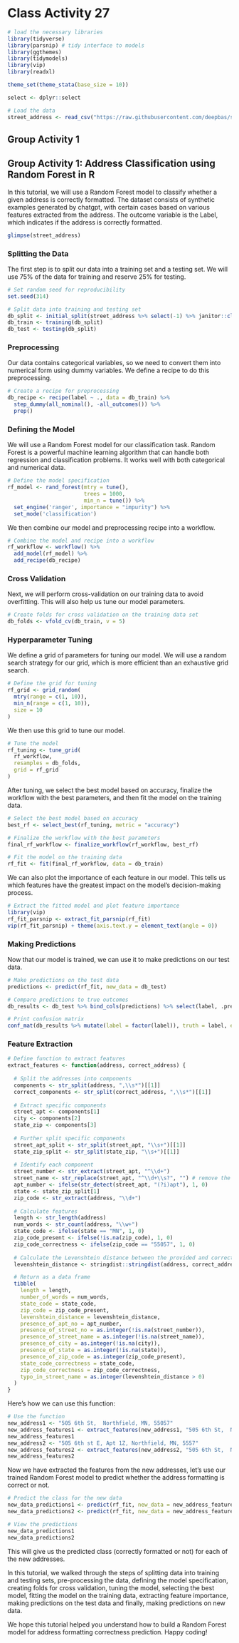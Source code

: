 # Class Activity 27

```r
# load the necessary libraries
library(tidyverse) 
library(parsnip) # tidy interface to models
library(ggthemes)
library(tidymodels)
library(vip)
library(readxl)

theme_set(theme_stata(base_size = 10))

select <- dplyr::select

# Load the data
street_address <- read_csv("https://raw.githubusercontent.com/deepbas/statdatasets/main/street_address.csv") %>%  select(-1)
```



## Group Activity 1


## Group Activity 1: Address Classification using Random Forest in R

In this tutorial, we will use a Random Forest model to classify whether a given address is correctly formatted. The dataset consists of synthetic examples generated by chatgpt, with certain cases based on various features extracted from the address. The outcome variable is the Label, which indicates if the address is correctly formatted.


```r
glimpse(street_address)
```



### Splitting the Data

The first step is to split our data into a training set and a testing set. We will use 75% of the data for training and reserve 25% for testing.

```r
# Set random seed for reproducibility
set.seed(314)

# Split data into training and testing set
db_split <- initial_split(street_address %>% select(-1) %>% janitor::clean_names(), prop = 0.75)
db_train <- training(db_split)
db_test <- testing(db_split)
```

### Preprocessing

Our data contains categorical variables, so we need to convert them into numerical form using dummy variables. We define a recipe to do this preprocessing.

```r
# Create a recipe for preprocessing
db_recipe <- recipe(label ~ ., data = db_train) %>%
  step_dummy(all_nominal(), -all_outcomes()) %>%
  prep()
```

### Defining the Model

We will use a Random Forest model for our classification task. Random Forest is a powerful machine learning algorithm that can handle both regression and classification problems. It works well with both categorical and numerical data.

```r
# Define the model specification
rf_model <- rand_forest(mtry = tune(),
                        trees = 1000,
                        min_n = tune()) %>% 
  set_engine('ranger', importance = "impurity") %>% 
  set_mode('classification')
```


We then combine our model and preprocessing recipe into a workflow.



```r
# Combine the model and recipe into a workflow 
rf_workflow <- workflow() %>% 
  add_model(rf_model) %>% 
  add_recipe(db_recipe)
```

### Cross Validation

Next, we will perform cross-validation on our training data to avoid overfitting. This will also help us tune our model parameters.

```r
# Create folds for cross validation on the training data set
db_folds <- vfold_cv(db_train, v = 5)
```


### Hyperparameter Tuning

We define a grid of parameters for tuning our model. We will use a random search strategy for our grid, which is more efficient than an exhaustive grid search.

```r
# Define the grid for tuning
rf_grid <- grid_random(
  mtry(range = c(1, 10)), 
  min_n(range = c(1, 10)), 
  size = 10
)
```


We then use this grid to tune our model.

```r
# Tune the model
rf_tuning <- tune_grid(
  rf_workflow,
  resamples = db_folds,
  grid = rf_grid
)
```

After tuning, we select the best model based on accuracy, finalize the workflow with the best parameters, and then fit the model on the training data.

```r
# Select the best model based on accuracy
best_rf <- select_best(rf_tuning, metric = "accuracy")

# Finalize the workflow with the best parameters
final_rf_workflow <- finalize_workflow(rf_workflow, best_rf)

# Fit the model on the training data
rf_fit <- fit(final_rf_workflow, data = db_train)
```


We can also plot the importance of each feature in our model. This tells us which features have the greatest impact on the model's decision-making process.

```r
# Extract the fitted model and plot feature importance
library(vip)
rf_fit_parsnip <- extract_fit_parsnip(rf_fit)
vip(rf_fit_parsnip) + theme(axis.text.y = element_text(angle = 0))
```


### Making Predictions

Now that our model is trained, we can use it to make predictions on our test data.

```r
# Make predictions on the test data
predictions <- predict(rf_fit, new_data = db_test)

# Compare predictions to true outcomes
db_results <- db_test %>% bind_cols(predictions) %>% select(label, .pred_class)

# Print confusion matrix
conf_mat(db_results %>% mutate(label = factor(label)), truth = label, estimate = .pred_class)
```


### Feature Extraction

```r
# Define function to extract features
extract_features <- function(address, correct_address) {
  
  # Split the addresses into components
  components <- str_split(address, ",\\s*")[[1]]
  correct_components <- str_split(correct_address, ",\\s*")[[1]]
  
  # Extract specific components
  street_apt <- components[1]
  city <- components[2]
  state_zip <- components[3]
  
  # Further split specific components
  street_apt_split <- str_split(street_apt, "\\s+")[[1]]
  state_zip_split <- str_split(state_zip, "\\s+")[[1]]
  
  # Identify each component
  street_number <- str_extract(street_apt, "^\\d+")
  street_name <- str_replace(street_apt, "^\\d+\\s?", "") # remove the street number
  apt_number <- ifelse(str_detect(street_apt, "(?i)apt"), 1, 0)
  state <- state_zip_split[1]
  zip_code <- str_extract(address, "\\d+")
  
  # Calculate features
  length <- str_length(address)
  num_words <- str_count(address, "\\w+")
  state_code <- ifelse(state == "MN", 1, 0)
  zip_code_present <- ifelse(!is.na(zip_code), 1, 0)
  zip_code_correctness <- ifelse(zip_code == "55057", 1, 0)
  
  # Calculate the Levenshtein distance between the provided and correct address
  levenshtein_distance <- stringdist::stringdist(address, correct_address)

  # Return as a data frame
  tibble(
    length = length,
    number_of_words = num_words,
    state_code = state_code,
    zip_code = zip_code_present,
    levenshtein_distance = levenshtein_distance,
    presence_of_apt_no = apt_number,
    presence_of_street_no = as.integer(!is.na(street_number)),
    presence_of_street_name = as.integer(!is.na(street_name)),
    presence_of_city = as.integer(!is.na(city)),
    presence_of_state = as.integer(!is.na(state)),
    presence_of_zip_code = as.integer(zip_code_present),
    state_code_correctness = state_code,
    zip_code_correctness = zip_code_correctness,
    typo_in_street_name = as.integer(levenshtein_distance > 0)
  )
}

```


Here's how we can use this function:

```r
# Use the function
new_address1 <- "505 6th St,  Northfield, MN, 55057"
new_address_features1 <- extract_features(new_address1, "505 6th St,  Northfield, MN, 55057")
new_address_features1
new_address2 <- "505 6th st E, Apt 1Z, Northfield, MN, 5557"
new_address_features2 <- extract_features(new_address2, "505 6th St,  Northfield, MN, 55057")
new_address_features2
```



Now we have extracted the features from the new addresses, let's use our trained Random Forest model to predict whether the address formatting is correct or not.


```r
# Predict the class for the new data
new_data_predictions1 <- predict(rf_fit, new_data = new_address_features1)
new_data_predictions2 <- predict(rf_fit, new_data = new_address_features2)

# View the predictions
new_data_predictions1
new_data_predictions2

```

This will give us the predicted class (correctly formatted or not) for each of the new addresses.

In this tutorial, we walked through the steps of splitting data into training and testing sets, pre-processing the data, defining the model specification, creating folds for cross validation, tuning the model, selecting the best model, fitting the model on the training data, extracting feature importance, making predictions on the test data and finally, making predictions on new data.

We hope this tutorial helped you understand how to build a Random Forest model for address formatting correctness prediction. Happy coding!


